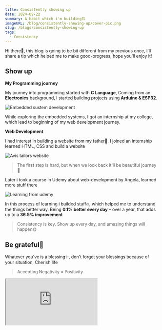 ```yaml
---
title: Consistently showing up
date: 2024-09-22
summary: A habit which i'm building🏗️
imageURL: /blog/consistently-showing-up/cover-pic.png
slug: /blogs/consistently-showing-up
tags:
  - Consistency
---
```



Hi there👋, this blog is going to be bit different from my previous once, I'll share a tip which helped me to make good-progress, hope you'll enjoy it!

<H2>Show up</H2>

**My Programming journey**

My journey into programming started with **C Language**, Coming from an **Electronics** background, I started building projects using **Arduino & ESP32**.

![Embedded sustem development](/blog/consistently-showing-up/arduino.jpeg)

While exploring the embedded systems, I got an internship at my college, which lead to beginning of my web development journey.

**Web Development**

I had interest in building a website from my father👨. I joined an internship learned HTML, CSS and build a website

![Avis tailors website](/blog/consistently-showing-up/avis-tailors.jpg)

> The first step is hard, but when we look back it'll be beautiful journey🌼

Later i took a course in Udemy about web-development by Angela, learned more stuff there

![Learning from udemy](/blog/consistently-showing-up/udemy-course.jpg)

In this process of learning i builded stuff🔥, which helped me to understand the things better way. Being **0.1% better every day** – over a year, that adds up to a **36.5% improvement**

> Consistency is key. Show up every day, and amazing things will happen🌞

<H2>Be grateful🙏</H2>

Whatever you've is a blessing✨, don't forget your blessings because of your situation, Cherish life

> Accepting Negativity = Positivity

<iframe
  style={{ height: "30rem", borderRadius: "0.5rem" }}
  loading="lazy"
  allowtransparency="true"
  src="https://www.instagram.com/reel/C_5BPvzNU3A/embed/captioned/?cr=1&v=14&wp=1080&rd=https%3A%2F%2Fcdpn.io&rp=%2Fcpe%2Fboomboom%2Findex.html%3Feditors%3D1010%26key%3Dindex.html-6f9d3c15-34d2-62b7-fd58-c9e92e8038b0#%7B%22ci%22%3A0%2C%22os%22%3A1332%2C%22ls%22%3A512%2C%22le%22%3A1322%7D"
/>

<H2>My Commitment: 1 Quality Post per Week</H2>

I'm making a habit of creating blog posts, I'll be sharing stuff related to these topics👇

- Web Development
- Tech
- Productivity Tools
- Personality Development

And that's it for this blog, thanks for making it till here, stay tuned peace✌️
